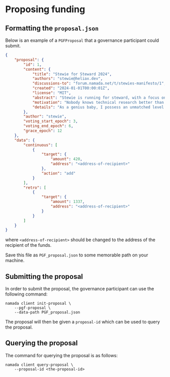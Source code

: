 
# Proposing funding

## Formatting the `proposal.json`

Below is an example of a `PGFProposal` that a governance participant could submit.
```json
{
    "proposal": {
        "id": 1,
        "content": {
            "title": "Stewie for Steward 2024",
            "authors": "stewie@heliax.dev",
            "discussions-to": "forum.namada.net/t/stewies-manifesto/1",
            "created": "2024-01-01T00:00:01Z",
            "license": "MIT",
            "abstract": "Stewie is running for steward, with a focus on technical research. The technical research I will be focused on will definitely not be for weapons of mass destruction. There is some possibility however that I may be focusing somewhat on open source software for weapons of mass destruction.",
            "motivation": "Nobody knows technical research better than me. Trust me. I know it. I have the best technical research. I will be the best steward. Last night, Namada called me and said, Stewie, thank you. I will make public goods funding great again",
            "details": "As a genius baby, I possess an unmatched level of intelligence and a visionary mindset. I will utilize these qualities to solve the most complex problems, and direct public goods funding towards weapons of mass destruction ... i mean open source software for weapons of mass destruction"
        },
        "author": "stewie",
        "voting_start_epoch": 3,
        "voting_end_epoch": 6,
        "grace_epoch": 12
    },
    "data": {
        "continuous": [
            {
                "target": {
                    "amount": 420,
                    "address": "<address-of-recipient>"
                },
                "action": "add"
            }
        ],
        "retro": [
            {
                "target": {
                    "amount": 1337,
                    "address": "<address-of-recipient>"
                }
            }
        ]
    }
}
```
where `<address-of-recipient>` should be changed to the address of the recipient of the funds.

Save this file as `PGF_proposal.json` to some memorable path on your machine.

## Submitting the proposal

In order to submit the proposal, the governance participant can use the following command:

```shell copy
namada client init-proposal \
    --pgf-proposal \
    --data-path PGF_proposal.json
```

The proposal will then be given a `proposal-id` which can be used to query the proposal.

## Querying the proposal

The command for querying the proposal is as follows:

```shell copy
namada client query-proposal \
    --proposal-id <the-proposal-id>
```
